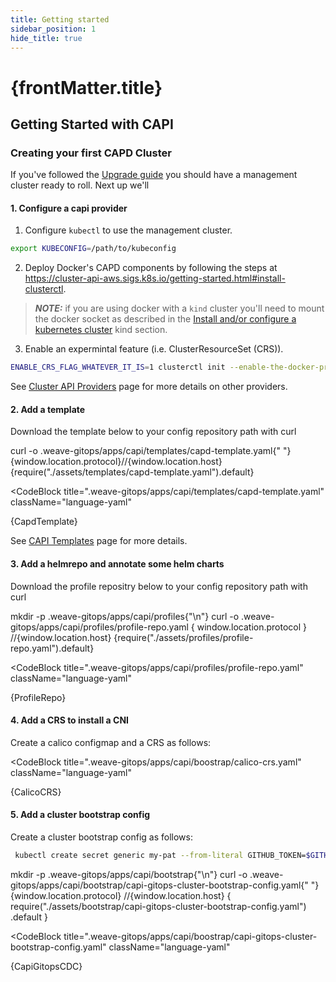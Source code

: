 ```yaml
---
title: Getting started
sidebar_position: 1
hide_title: true
---
```



<h1>
  {frontMatter.title} <TierLabel tiers="enterprise" />
</h1>

## Getting Started with CAPI
### Creating your first CAPD Cluster

If you've followed the [Upgrade guide](../enterprise/upgrading.mdx) you should have a management cluster ready to roll. Next up we'll

#### 1. Configure a capi provider

1. Configure `kubectl` to use the management cluster.

```bash
export KUBECONFIG=/path/to/kubeconfig
```

2. Deploy Docker's CAPD components by following the steps at https://cluster-api-aws.sigs.k8s.io/getting-started.html#install-clusterctl.

> **_NOTE:_** if you are using docker with a `kind` cluster you'll need to mount the docker socket as described in the [Install and/or configure a kubernetes cluster](https://cluster-api-aws.sigs.k8s.io/getting-started.html#install-andor-configure-a-kubernetes-cluster) kind section.

3. Enable an expermintal feature (i.e. ClusterResourceSet (CRS)).

```bash
ENABLE_CRS_FLAG_WHATEVER_IT_IS=1 clusterctl init --enable-the-docker-provider-somehow
```

See [Cluster API Providers](cluster-api-providers.mdx) page for more details on other providers.

#### 2. Add a template


Download the template below to your config repository path with curl

<CodeBlock className="language-bash">
  curl -o .weave-gitops/apps/capi/templates/capd-template.yaml{" "}
  {window.location.protocol}//{window.location.host}
  {require("./assets/templates/capd-template.yaml").default}
</CodeBlock>

<CodeBlock
  title=".weave-gitops/apps/capi/templates/capd-template.yaml"
  className="language-yaml"
>
  {CapdTemplate}
</CodeBlock>

See [CAPI Templates](templates.mdx) page for more details.

#### 3. Add a helmrepo and annotate some helm charts


Download the profile repositry below to your config repository path with curl

<CodeBlock className="language-bash">
  mkdir -p .weave-gitops/apps/capi/profiles{"\n"}
  curl -o .weave-gitops/apps/capi/profiles/profile-repo.yaml {
    window.location.protocol
  }
  //{window.location.host}
  {require("./assets/profiles/profile-repo.yaml").default}
</CodeBlock>

<CodeBlock
  title=".weave-gitops/apps/capi/profiles/profile-repo.yaml"
  className="language-yaml"
>
  {ProfileRepo}
</CodeBlock>

#### 4. Add a CRS to install a CNI

Create a calico configmap and a CRS as follows:


<CodeBlock
  title=".weave-gitops/apps/capi/boostrap/calico-crs.yaml"
  className="language-yaml"
>
  {CalicoCRS}
</CodeBlock>

#### 5. Add a cluster bootstrap config

Create a cluster bootstrap config as follows:

```bash
 kubectl create secret generic my-pat --from-literal GITHUB_TOKEN=$GITHUB_TOKEN
```


<CodeBlock className="language-bash">
  mkdir -p .weave-gitops/apps/capi/bootstrap{"\n"}
  curl -o .weave-gitops/apps/capi/bootstrap/capi-gitops-cluster-bootstrap-config.yaml{" "}
  {window.location.protocol}
  //{window.location.host}
  {
    require("./assets/bootstrap/capi-gitops-cluster-bootstrap-config.yaml")
      .default
  }
</CodeBlock>

<CodeBlock
  title=".weave-gitops/apps/capi/boostrap/capi-gitops-cluster-bootstrap-config.yaml"
  className="language-yaml"
>
  {CapiGitopsCDC}
</CodeBlock>
